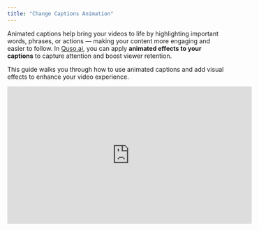 ```yaml
---
title: "Change Captions Animation"
---
```


Animated captions help bring your videos to life by highlighting important words, phrases, or actions — making your content more engaging and easier to follow. In [Quso.ai](http://Quso.ai), you can apply **animated effects to your captions** to capture attention and boost viewer retention.

This guide walks you through how to use animated captions and add visual effects to enhance your video experience.

<iframe width="560" height="315" src="https://www.youtube.com/embed/s87O3i7ke0A?si=mOUduSchNJe8c7TM" title="YouTube video player" frameborder="0" allow="accelerometer; autoplay; clipboard-write; encrypted-media; gyroscope; picture-in-picture; web-share" referrerpolicy="strict-origin-when-cross-origin" allowfullscreen />

---

## 🎥 Why Use Animated Captions?

Animated captions:

- Draw attention to key words or moments
- Keep viewers visually engaged
- Work great for social media clips and promotional content

---

## 🚀 How to Add Animated Captions

### **Step 1: Open the Subtitles Panel**

Navigate to the **Editor**, then click on the **Subtitles** tab on the left-hand side.\
This is where you’ll find **all available animated caption styles**.

![Edit Captions1 Jp](/images/edit-captions1.jpg)

### **Step 2: Choose an Animation**

You’ll see options such as:

- **Highlight Word**
- **Elevate the Word** (and other newly added animations)

Click on any animation style to preview and apply it.

![Animated Captions Jp](/images/animated-captions.jpg)

---

## 🎨 Customize the Animation

### **Change Color Effects**

Once an animation is applied, you can customize its **color** to match your video theme or brand.

### **Add Text Effects**

You can layer **text effects** (like shadow, outline) onto animated captions for even more visual impact.

- Apply one or multiple effects based on your preference.

![Caption Style5 Jp](/images/caption-style5.jpg)

---

## 🎛 Adjust Background, Padding & Radius

Want to change the look of the animated caption box?

- **Background color**: Change or disable it based on your visual needs.
- **Padding, margins, radius**: Tweak these for the perfect layout.
- Combine multiple settings for maximum impact.

---

## ✅ You’re All Set\!

Animated captions are a powerful way to improve video clarity and boost viewer engagement. Play around with different styles and effects to find what best suits your content.

Need help or want to request new animation styles? Contact our support team — we’d love to hear from you\!